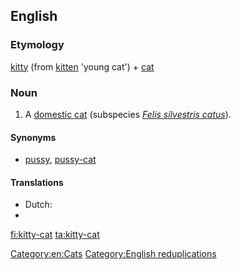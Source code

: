 ==English==

===Etymology===
[[kitty]] (from [[kitten]] 'young cat') + [[cat]]

===Noun===
{{en-noun|head=[[kitty]]-[[cat]]}}

# {{context|colloquial|usually|childish|lang=en}} A [[domestic cat]] (subspecies ''[[Felis silvestris catus]]'').

====Synonyms====
* [[pussy]], [[pussy-cat]]

====Translations====
* Dutch: {{t-|nl|kattepoes}}
* {{trreq|ko}}

[[Category:en:Cats]]
[[Category:English reduplications]]

[[fi:kitty-cat]]
[[ta:kitty-cat]]